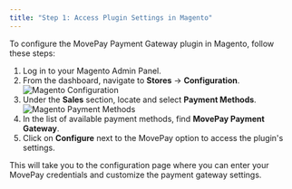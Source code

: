 ```yaml
---
title: "Step 1: Access Plugin Settings in Magento"
---
```


To configure the MovePay Payment Gateway plugin in Magento, follow these steps:

1. Log in to your Magento Admin Panel.
2. From the dashboard, navigate to **Stores** → **Configuration**.
![Magento Configuration](/plugins/magento/configuration.png)
3. Under the **Sales** section, locate and select **Payment Methods**.
![Magento Payment Methods](/plugins/magento/payment-methods.png)
4. In the list of available payment methods, find **MovePay Payment Gateway**.
5. Click on **Configure** next to the MovePay option to access the plugin's settings.

This will take you to the configuration page where you can enter your MovePay credentials and customize the payment gateway settings.